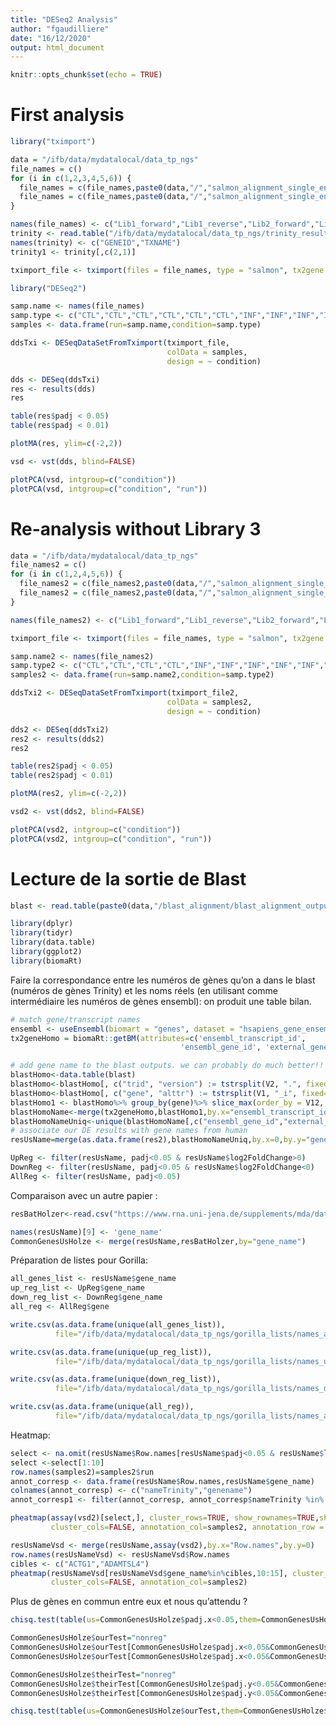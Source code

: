 ```yaml
---
title: "DESeq2 Analysis"
author: "fgaudilliere"
date: "16/12/2020"
output: html_document
---
```


```r
knitr::opts_chunk$set(echo = TRUE)
```

# First analysis

```r
library("tximport")
```

```r
data = "/ifb/data/mydatalocal/data_tp_ngs"
file_names = c()
for (i in c(1,2,3,4,5,6)) {
  file_names = c(file_names,paste0(data,"/","salmon_alignment_single_end",i,"_forward","/","quant.sf"))
  file_names = c(file_names,paste0(data,"/","salmon_alignment_single_end",i,"_reverse","/","quant.sf"))
}
```


```r
names(file_names) <- c("Lib1_forward","Lib1_reverse","Lib2_forward","Lib2_reverse","Lib3_forward","Lib3_reverse","Lib4_forward","Lib4_reverse","Lib5_forward","Lib5_reverse","Lib6_forward","Lib6_reverse")
trinity <- read.table("/ifb/data/mydatalocal/data_tp_ngs/trinity_results/Trinity_RF.fasta.gene_trans_map")
names(trinity) <- c("GENEID","TXNAME")
trinity1 <- trinity[,c(2,1)]
```


```r
tximport_file <- tximport(files = file_names, type = "salmon", tx2gene = trinity1)
```

```r
library("DESeq2")
```

```r
samp.name <- names(file_names)
samp.type <- c("CTL","CTL","CTL","CTL","CTL","CTL","INF","INF","INF","INF","INF","INF")
samples <- data.frame(run=samp.name,condition=samp.type)
```

```r
ddsTxi <- DESeqDataSetFromTximport(tximport_file,
                                   colData = samples,
                                   design = ~ condition)
```


```r
dds <- DESeq(ddsTxi)
res <- results(dds)
res
```

```r
table(res$padj < 0.05)
table(res$padj < 0.01)
```


```r
plotMA(res, ylim=c(-2,2))
```

```r
vsd <- vst(dds, blind=FALSE)
```

```r
plotPCA(vsd, intgroup=c("condition"))
plotPCA(vsd, intgroup=c("condition", "run"))
```


# Re-analysis without Library 3


```r
data = "/ifb/data/mydatalocal/data_tp_ngs"
file_names2 = c()
for (i in c(1,2,4,5,6)) {
  file_names2 = c(file_names2,paste0(data,"/","salmon_alignment_single_end",i,"_forward","/","quant.sf"))
  file_names2 = c(file_names2,paste0(data,"/","salmon_alignment_single_end",i,"_reverse","/","quant.sf"))
}
```


```r
names(file_names2) <- c("Lib1_forward","Lib1_reverse","Lib2_forward","Lib2_reverse","Lib4_forward","Lib4_reverse","Lib5_forward","Lib5_reverse","Lib6_forward","Lib6_reverse")

```

```r
tximport_file <- tximport(files = file_names, type = "salmon", tx2gene = trinity1)
```

```r
samp.name2 <- names(file_names2)
samp.type2 <- c("CTL","CTL","CTL","CTL","INF","INF","INF","INF","INF","INF")
samples2 <- data.frame(run=samp.name2,condition=samp.type2)
```

```r
ddsTxi2 <- DESeqDataSetFromTximport(tximport_file2,
                                   colData = samples2,
                                   design = ~ condition)
```



```r
dds2 <- DESeq(ddsTxi2)
res2 <- results(dds2)
res2
```

```r
table(res2$padj < 0.05)
table(res2$padj < 0.01)
```


```r
plotMA(res2, ylim=c(-2,2))
```

```r
vsd2 <- vst(dds2, blind=FALSE)
```

```r
plotPCA(vsd2, intgroup=c("condition"))
plotPCA(vsd2, intgroup=c("condition", "run"))
```





# Lecture de la sortie de Blast

```r
blast <- read.table(paste0(data,"/blast_alignment/blast_alignment_output"))
```


```r
library(dplyr)
library(tidyr)
library(data.table)
library(ggplot2)
library(biomaRt)
```



Faire la correspondance entre les numéros de gènes qu'on a dans le blast (numéros de gènes Trinity) et les noms réels (en utilisant comme intermédiaire les numéros de gènes ensembl): on produit une table bilan. 

```r
# match gene/transcript names
ensembl <- useEnsembl(biomart = "genes", dataset = "hsapiens_gene_ensembl")
tx2geneHomo = biomaRt::getBM(attributes=c('ensembl_transcript_id', 
                                      'ensembl_gene_id', 'external_gene_name'),mart=ensembl)

# add gene name to the blast outputs. we can probably do much better!!
blastHomo<-data.table(blast)
blastHomo<-blastHomo[, c("trid", "version") := tstrsplit(V2, ".", fixed=TRUE)][]
blastHomo<-blastHomo[, c("gene", "alttr") := tstrsplit(V1, "_i", fixed=TRUE)][]
blastHomo1 <- blastHomo%>% group_by(gene)%>% slice_max(order_by = V12, n = 1, with_ties = TRUE)
blastHomoName<-merge(tx2geneHomo,blastHomo1,by.x="ensembl_transcript_id",by.y="trid")
blastHomoNameUniq<-unique(blastHomoName[,c("ensembl_gene_id","external_gene_name","gene")])
# associate our DE results with gene names from human
resUsName=merge(as.data.frame(res2),blastHomoNameUniq,by.x=0,by.y="gene")
```

```r
UpReg <- filter(resUsName, padj<0.05 & resUsName$log2FoldChange>0)
DownReg <- filter(resUsName, padj<0.05 & resUsName$log2FoldChange<0)
AllReg <- filter(resUsName, padj<0.05)
```

Comparaison avec un autre papier : 


```r
resBatHolzer<-read.csv("https://www.rna.uni-jena.de/supplements/mda/data/deseq2/RNA/Mock_6h_RNA_vs_IFN_6h_RNA/deseq2_Mock_6h_RNA_IFN_6h_RNA_full.csv")
```


```r
names(resUsName)[9] <- 'gene_name'
CommonGenesUsHolze <- merge(resUsName,resBatHolzer,by="gene_name") 
```

Préparation de listes pour Gorilla:

```r
all_genes_list <- resUsName$gene_name
up_reg_list <- UpReg$gene_name
down_reg_list <- DownReg$gene_name
all_reg <- AllReg$gene

write.csv(as.data.frame(unique(all_genes_list)), 
          file="/ifb/data/mydatalocal/data_tp_ngs/gorilla_lists/names_all.csv",quote=FALSE,row.names = FALSE)

write.csv(as.data.frame(unique(up_reg_list)), 
          file="/ifb/data/mydatalocal/data_tp_ngs/gorilla_lists/names_up.csv",quote=FALSE,row.names = FALSE)

write.csv(as.data.frame(unique(down_reg_list)), 
          file="/ifb/data/mydatalocal/data_tp_ngs/gorilla_lists/names_down.csv",quote=FALSE,row.names = FALSE)

write.csv(as.data.frame(unique(all_reg)), 
          file="/ifb/data/mydatalocal/data_tp_ngs/gorilla_lists/names_allreg.csv",quote=FALSE,row.names = FALSE)
```




Heatmap: 

```r
select <- na.omit(resUsName$Row.names[resUsName$padj<0.05 & resUsName$log2FoldChange>0])
select <-select[1:10]
row.names(samples2)=samples2$run
annot_corresp <- data.frame(resUsName$Row.names,resUsName$gene_name)
colnames(annot_corresp) <- c("nameTrinity","genename")
annot_corresp1 <- filter(annot_corresp, annot_corresp$nameTrinity %in% select)

pheatmap(assay(vsd2)[select,], cluster_rows=TRUE, show_rownames=TRUE,show_colnames=FALSE,
         cluster_cols=FALSE, annotation_col=samples2, annotation_row = annot_corresp1)
```


```r
resUsNameVsd <- merge(resUsName,assay(vsd2),by.x="Row.names",by.y=0)
row.names(resUsNameVsd) <- resUsNameVsd$Row.names
cibles <- c("ACTG1","ADAMTSL4")
pheatmap(resUsNameVsd[resUsNameVsd$gene_name%in%cibles,10:15], cluster_rows=TRUE, show_rownames=TRUE,show_colnames=FALSE,
         cluster_cols=FALSE, annotation_col=samples2)
```


Plus de gènes en commun entre eux et nous qu'attendu ? 

```r
chisq.test(table(us=CommonGenesUsHolze$padj.x<0.05,them=CommonGenesUsHolze$padj.y < 0.05))
```

```r
CommonGenesUsHolze$ourTest="nonreg"
CommonGenesUsHolze$ourTest[CommonGenesUsHolze$padj.x<0.05&CommonGenesUsHolze$log2FoldChange.x>0]="Up"
CommonGenesUsHolze$ourTest[CommonGenesUsHolze$padj.x<0.05&CommonGenesUsHolze$log2FoldChange.x<0]="Down"
```

```r
CommonGenesUsHolze$theirTest="nonreg"
CommonGenesUsHolze$theirTest[CommonGenesUsHolze$padj.y<0.05&CommonGenesUsHolze$log2FoldChange.y>0]="Up"
CommonGenesUsHolze$theirTest[CommonGenesUsHolze$padj.y<0.05&CommonGenesUsHolze$log2FoldChange.y<0]="Down"
```

```r
chisq.test(table(us=CommonGenesUsHolze$ourTest,them=CommonGenesUsHolze$theirTest))
```


